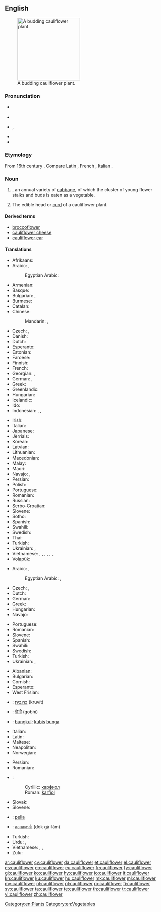 ==English==

[[Image:Cauliflower.jpg|thumb|right|200px|A budding cauliflower plant.]]

===Pronunciation===
* {{a|UK}} {{IPA|/ˈkɒl.i.flaʊ.ə/|/ˈkɒl.ɪ.flaʊ.ə/|lang=en}}
* {{audio|En-au-cauliflower.ogg|Audio (Australia)|lang=en}}
* {{a|US}} {{IPA|/ˈkɔl.ɪˌflaʊ.ɚ/|lang=en}}, {{IPA|/ˈkɑl.əˌflaʊ.ɚ/|lang=en}}
* {{audio|En-us-ne-cauliflower.ogg|Audio (US)|lang=en}}
* {{audio|En-us-cauliflower.ogg|Audio (US cot-caught merged)|lang=en}}

===Etymology===
From 16th century {{term|cole-florye|lang=en}}. Compare Latin {{term|caulis|lang=la}}, French {{term|chou-fleur|lang=fr}}, Italian {{term|cavolfiore|lang=it}}.

===Noun===
{{en-noun}}

# {{taxlink|Brassica oleracea var. botrytis|variety|noshow=1}}, an annual variety of [[cabbage]], of which the cluster of young flower stalks and buds is eaten as a vegetable.
# The edible head or [[curd]] of a cauliflower plant.

====Derived terms====
* [[broccoflower]]
* [[cauliflower cheese]]
* [[cauliflower ear]]

====Translations====
{{trans-top|Vegetable}}
* Afrikaans: {{t|af|blomkool}}
* Arabic: {{t|ar|قرنبيط|m|tr=qarnabiiT}}, {{t|ar|قنبيط|m|tr=qunnabiiT}}
*: Egyptian Arabic: {{t|arz|قرنبيط|m-p|tr=ʔarnabiiṭ}}
* Armenian: {{t|hy|ծաղկակաղամբ|tr=çaġkakaġamb}}
* Basque: {{t|eu|azalore}}
* Bulgarian: {{t+|bg|карнабит|m}}, {{t|bg|карфиол|m}}
* Burmese: {{t+|my|ဂေါ်ဖီပန်း|tr=gàw-bì-pán|sc=Mymr}}
* Catalan: {{t|ca|coliflor|f}}
* Chinese:
*: Mandarin: {{t+|cmn|花椰菜|tr=huāyēcài|sc=Hani}}, {{t+|cmn|菜花|tr=càihuā|sc=Hani}}
* Czech: {{t+|cs|květák|m}}, {{t|cs|karfiól|m}}
* Danish: {{t+|da|blomkål}}
* Dutch: {{t+|nl|bloemkool|f}}
* Esperanto: {{t+|eo|florbrasiko}}
* Estonian: {{t|et|lillkapsas}}
* Faroese: {{t|fo|blómkál|n}}
* Finnish: {{t+|fi|kukkakaali}}
* French: {{t+|fr|chou-fleur|m}}
* Georgian: {{t|ka|კალბანი|tr=kalbani|sc=Geor}}, {{t|ka|ყვავილოვანი კომბოსტო|tr=qvavilovani kombosto|sc=Geor}}
* German: {{t+|de|Blumenkohl|m}}, {{qualifier|Austria}} {{t+|de|Karfiol|m}}
* Greek: {{t+|el|κουνουπίδι|n|tr=kunupídi}}
* Greenlandic: {{t|kl|blomkåli}}
* Hungarian: {{t+|hu|karfiol}}
* Icelandic: {{t+|is|blómkál|n}}
* Ido: {{t+|io|florkaulo}}
* Indonesian: {{t|id|blumkol}}, {{t+|id|kubis bunga}}, {{t+|id|kembang kol}}
{{trans-mid}}
* Irish: {{t|ga|cóilis|f}}
* Italian: {{t+|it|cavolfiore|m}}
* Japanese: {{t|ja|カリフラワー|tr=karifurawā}}
* Jèrriais: {{t|roa-jer|chou-flieur|m}}
* Korean: {{t|ko|꽃양배추|tr=kkotyangbaechu|sc=Hang}}
* Latvian: {{t|lv|ziedkāposts|m}}
* Lithuanian: {{t|lt|žiedinis kopūstas|m}}
* Macedonian: {{t|mk|карфиол|m|tr=karfiól}}
* Malay: {{t|ms|kubis bunga}}
* Maori: {{t|mi|kareparāoa}}
* Navajo: {{t|nv|chʼil łigaii}}, {{t|nv|sęęschʼil}}
* Persian: {{t|fa|کلم گل|sc=fa-Arab}}
* Polish: {{t+|pl|kalafior|m}}
* Portuguese: {{t+|pt|couve-flor|f}}
* Romanian: {{t+|ro|conopidă|f}}
* Russian: {{t+|ru|цветная капуста|f|tr=cvetnája kapústa}}
* Serbo-Croatian: {{t+|sh|karfiol|m}}
* Slovene: {{t+|sl|cvetača|f}}
* Sotho: {{t|st|kholifolawa}}
* Spanish: {{t+|es|coliflor|f}}
* Swahili: {{t|sw|koliflawa}}
* Swedish: {{t+|sv|blomkål|c}}
* Thai: {{t+|th|กะหล่ำ|tr=gàlàm}}
* Turkish: {{t+|tr|karnabahar}}
* Ukrainian: {{t|uk|кучерява капуста|f|tr=kučer'áva kapústa|sc=Cyrl}}, {{t|uk|цвітна капуста|f|tr=tsvitná kapústa|sc=Cyrl}}
* Vietnamese: {{t|vi|bông cải trắng}}, {{t|vi|cải bông trắng}}, {{t|vi|cải hoa}}, {{t|vi|hoa lơ}}, {{t|vi|hoa lơ trắng}}, {{t|vi|su lơ}}, {{t|vi|súp lơ}}
* Volapük: {{t+|vo|florabrasid}}
{{trans-bottom}}

{{trans-top|Edible head of a cauliflower plant}}
* Arabic: {{t|ar|قرنبيط|m|tr=qarnabiiT}}, {{t|ar|قنبيط|m|tr=qunnabiiT}}
*: Egyptian Arabic: {{t|arz|قرنبيطة|f|tr=ʔarnabiṭa|sc=Arab}}, {{t|arz|قرنبيط|m-p|tr=ʔarnabiiṭ}}
* Czech: {{t+|cs|květák|m}}, {{t|cs|karfiól|m}}
* Dutch: {{t+|nl|bloemkool|f}}
* German: {{t+|de|Blumenkohl|m}}
* Greek: {{t+|el|κουνουπίδι|n|tr=kunupídi}}
* Hungarian: {{t+|hu|karfiol}}
* Navajo: {{t|nv|chʼil łigaii}}
{{trans-mid}}
* Portuguese: {{t+|pt|couve-flor|f}}
* Romanian: {{t+|ro|conopidă|f}}
* Slovene: {{t+|sl|cvetača|f}}
* Spanish: {{t+|es|coliflor|f}}
* Swahili: {{t|sw|mkoliflawa}}
* Swedish: {{t+|sv|blomkål|c}}
* Turkish: {{t+|tr|karnabahar}}
* Ukrainian: {{t|uk|кучерява капуста|f|tr=kučer'áva kapústa|sc=Cyrl}}, {{t|uk|цвітна капуста|f|tr=tsvitná kapústa|sc=Cyrl}}
{{trans-bottom}}

{{checktrans-top}}
* Albanian: {{t-check|sq|lulelakër}}
* Bulgarian: {{t-check|bg|карфиол|m|tr=karfiol}}
* Cornish: {{t-check|kw|cawlvlejen}}
* Esperanto: {{t+check|eo|florbrasiko}}
* West Frisian: {{t-check|fy|blomkoal}}
* {{ttbc|he}}: [[כרובית]] (kruvít) {{g|f}}
* {{ttbc|hi}}: [[गोभी]] (gobhī)
* {{ttbc|id}}: [[bungkul]]; [[kubis]] [[bunga]]
* Italian: {{t+check|it|cavolfiore|m}}
* Latin: {{t+check|la|brassica|f}}
* Maltese: {{t-check|mt|pastarda|f}}
* Neapolitan: {{t-check|nap|cavelesciore}}
* Norwegian: {{t-check|no|blomkål}}
{{trans-mid}}
* Persian: {{t-check|fa|گل کلم|tr=gol-e kalam}}
* Romanian: {{t-check|ro|conopidă|f}}
* {{ttbc|sh}}:
*: Cyrillic: [[карфиол]] {{g|m}}
*: Roman: [[karfiol]] {{g|m}}
* Slovak: {{t-check|sk|karfiol|m}}
* Slovene: {{t-check|sl|cvetača|f}}
* {{ttbc|es}}: [[pella]] {{g|f}} {{qualifier|Northern Spain|specifically Navarra|Spanish Basque Country|Aragon|and La Rioja}}
* {{ttbc|th}}: [[ดอกกะหล่ำ]] (dòk gà-làm)
* Turkish: {{t-check|tr|karnabahar}}
* Urdu: {{t-check|ur|گوبی|tr=gobī}}, {{t-check|ur|گوبھی|tr=gobhī}}
* Vietnamese: {{t-check|vi|hoa lơ}}, {{t-check|vi|hoa lơ trắng}}, {{t-check|vi|bông cải trắng}}
* Zulu: {{t-check|zu|ukholifulawa}}
{{trans-bottom}}

[[Category:en:Plants]]
[[Category:en:Vegetables]]

[[ar:cauliflower]]
[[cy:cauliflower]]
[[da:cauliflower]]
[[et:cauliflower]]
[[el:cauliflower]]
[[es:cauliflower]]
[[eo:cauliflower]]
[[eu:cauliflower]]
[[fr:cauliflower]]
[[fy:cauliflower]]
[[gl:cauliflower]]
[[ko:cauliflower]]
[[hy:cauliflower]]
[[io:cauliflower]]
[[it:cauliflower]]
[[kn:cauliflower]]
[[ku:cauliflower]]
[[hu:cauliflower]]
[[mk:cauliflower]]
[[ml:cauliflower]]
[[my:cauliflower]]
[[nl:cauliflower]]
[[pl:cauliflower]]
[[ro:cauliflower]]
[[fi:cauliflower]]
[[sv:cauliflower]]
[[ta:cauliflower]]
[[te:cauliflower]]
[[th:cauliflower]]
[[tr:cauliflower]]
[[vi:cauliflower]]
[[zh:cauliflower]]